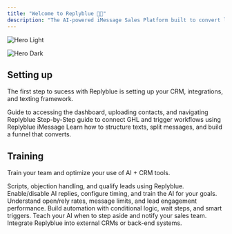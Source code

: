 ```yaml
---
title: "Welcome to Replyblue 🔵💬"
description: "The AI-powered iMessage Sales Platform built to convert leads through real conversations."
---
```


<img
  className="block dark:hidden"
  src="/images/hero-light.png"
  alt="Hero Light"
/>

<img
  className="hidden dark:block"
  src="/11.png"
  alt="Hero Dark"
  title={true}
/>

## Setting up

The first step to sucess with Replyblue is setting up your CRM, integrations, and texting framework.

<CardGroup cols={2}>
  <Card title="Getting Start" icon="play" href="https://replyblue.mintlify.app/quickstart">
    Guide to accessing the dashboard, uploading contacts, and navigating Replyblue
  </Card>
  <Card title="Integrate Third-Party Platforms" icon="gears" href="https://replyblue.mintlify.app/development">
    Step-by-Step guide to connect GHL and trigger workflows using Replyblue iMessage
  </Card>
  <Card title="Core Messaging Strategies" icon="message">
    Learn how to structure texts, split messages, and build a funnel that converts.
  </Card>
</CardGroup>

## Training

Train your team and optimize your use of AI \+ CRM tools.

<CardGroup cols={2}>
  <Card title="Sales Training" icon="thought-bubble" href="https://mintlify.com/docs/api-playground/openapi">
    Scripts, objection handling, and qualify leads using Replyblue.
  </Card>
  <Card title="How to use AI in Conversations" icon="stars" href="https://mintlify.com/customers">
    Enable/disable AI replies, configure timing, and train the AI for your goals.
  </Card>
  <Card title="How to Read the Analytics Dashboard" icon="chart-line">
    Understand open/rely rates, message limits, and lead engagement performance.
  </Card>
  <Card title="GHL Workflow Builder with Replyblue" icon="buildings">
    Build automation with conditional logic, wait steps, and smart triggers.
  </Card>
  <Card title="AI Response Handoff Rules" icon="hand-holding">
    Teach your AI when to step aside and notify your sales team.
  </Card>
  <Card title="Webhook + API Guide (Pro Plans)" icon="book">
    Integrate Replyblue into external CRMs or back-end systems.
  </Card>
</CardGroup>